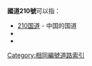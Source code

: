 '''國道210號'''可以指：
* [[210国道|210国道]] - 中国的国道
* {{Link-ja|國道210號 (日本)|国道210号}}
* {{Link-fr|國道210號 (法國)|Route nationale 210 (France)}}

{{Roadindex}}
[[Category:相同編號道路索引|Category:相同編號道路索引]]